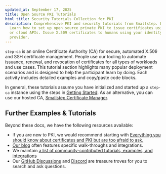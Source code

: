 ```yaml
---
updated_at: September 17, 2025
title: Open Source PKI Tutorials
html_title: Security Tutorials Collection for PKI
description: Comprehensive PKI and security tutorials from Smallstep. Learn certificate management, device identity, and Zero Trust implementation.
  Learn how to set up open source private PKI to issue certificates using ACME
  or cloud APIs. Issue X.509 certificates to humans using your identity
  provider.
---
```


`step-ca` is an online Certificate Authority (CA) for secure, automated X.509
and SSH certificate management. People use our tooling to automate issuance,
renewal, and revocation of certificates for all types of workloads and use
cases. This tutorial section highlights many popular deployment scenarios and is
designed to help the participant learn by doing. Each activity includes detailed
examples and copy/paste code blocks.

In general, these tutorials assume you have initialized and started up a
`step-ca` instance using the steps in
[Getting Started](../step-ca/getting-started.mdx). As an alternative, you can use
our hosted CA, [Smallstep Certificate Manager](https://smallstep.com/certificate-manager).

<TutorialsList title="Tutorials" />

## Further Examples & Tutorials

Beyond these docs, we have the following resources available:

- If you are new to PKI, we would recommend starting with
  [Everything you should know about certificates and PKI but are too afraid to ask.](https://smallstep.com/blog/everything-pki/)
- [Our blog](https://smallstep.com/blog) often features specific walk-throughs and integrations.
- We maintain
  [a list of community-contributed tutorials, examples, and integrations](https://github.com/smallstep/certificates/discussions/765)
- Our
  [GitHub Discussions](https://github.com/smallstep/certificates/discussions)
  and [Discord](https://u.step.sm/discord) are treasure troves for you to search
  and ask questions.
